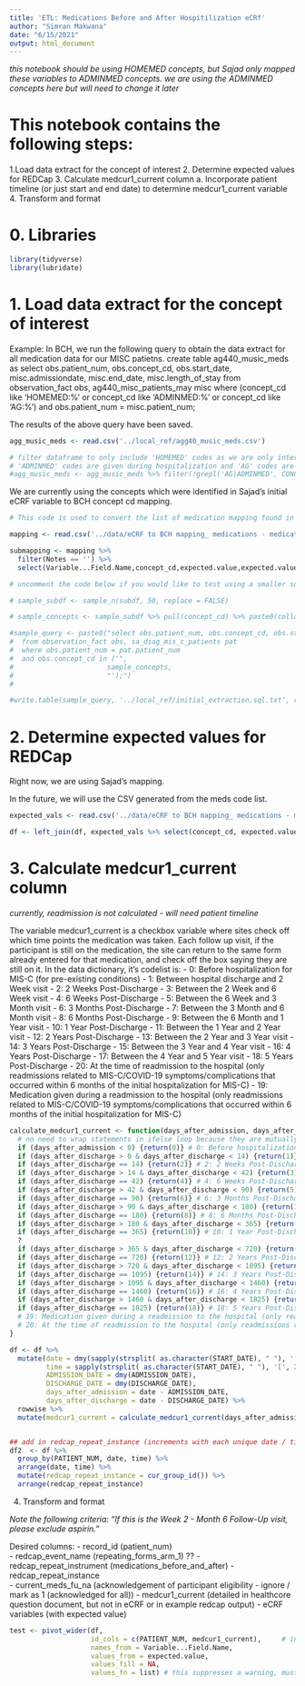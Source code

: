 ```yaml
---
title: 'ETL: Medications Before and After Hospitilization eCRf'
author: "Simran Makwana"
date: "6/15/2021"
output: html_document
---
```


*this notebook should be using HOMEMED concepts, but Sajad only mapped these variables to ADMINMED concepts. we are using the ADMINMED concepts here but will need to change it later*

# This notebook contains the following steps:
1.Load data extract for the concept of interest
2. Determine expected values for REDCap 
3. Calculate medcur1_current column
  a. Incorporate patient timeline (or just start and end date) to determine medcur1_current variable
4. Transform and format

# 0. Libraries
```r
library(tidyverse)
library(lubridate)
```

# 1. Load data extract for the concept of interest

Example: In BCH, we run the following query to obtain the data extract for all medication data for our MISC patietns.
create table ag440_music_meds as 
select obs.patient_num, obs.concept_cd, obs.start_date, misc.admissiondate, misc.end_date, misc.length_of_stay 
from observation_fact obs, ag440_misc_patients_may misc 
where (concept_cd like 'HOMEMED:%' or concept_cd like 'ADMINMED:%' or concept_cd like 'AG:%') and obs.patient_num = misc.patient_num;

The results of the above query have been saved.

```r

agg_music_meds <- read.csv('../local_ref/agg40_music_meds.csv')

# filter dataframe to only include 'HOMEMED' codes as we are only interested in medications taken before and after hospitalization
# 'ADMINMED' codes are given during hospitalization and 'AG' codes are for allergies
#agg_music_meds <- agg_music_meds %>% filter(!grepl('AG|ADMINMED', CONCEPT_CD))

```

We are currently using the concepts which were identified in Sajad's initial eCRF variable to BCH concept cd mapping.

```r
# This code is used to convert the list of medication mapping found in eCRF to BCH mapping_ medications - medications_before_and_after_hosp.csv into a list of concepts to test query

mapping <- read.csv('../data/eCRF to BCH mapping_ medications - medications_before_and_after_hosp.csv')

submapping <- mapping %>% 
  filter(Notes == '') %>%
  select(Variable...Field.Name,concept_cd,expected.value,expected.value.description)

# uncomment the code below if you would like to test using a smaller subset of Sajad's concepts

# sample_subdf <- sample_n(subdf, 50, replace = FALSE)

# sample_concepts <- sample_subdf %>% pull(concept_cd) %>% paste0(collapse = "', '")

#sample_query <- paste0("select obs.patient_num, obs.concept_cd, obs.start_date, obs.tval_char, obs.nval_num, obs.units_cd, pat.admission_date, pat.discharge_date 
#  from observation_fact obs, sa_diag_mis_c_patients pat 
#  where obs.patient_num = pat.patient_num 
#  and obs.concept_cd in ('", 
#                       sample_concepts, 
#                       "');")
#                       

#write.table(sample_query, '../local_ref/initial_extraction.sql.txt', row.names = FALSE, quote = FALSE, col.names = FALSE)

```

# 2. Determine expected values for REDCap 

Right now, we are using Sajad's mapping. 

In the future, we will use the CSV generated from the meds code list. 

```r
expected_vals <- read.csv('../data/eCRF to BCH mapping_ medications - medications_before_and_after_hosp.csv')

df <- left_join(df, expected_vals %>% select(concept_cd, expected.value, Variable...Field.Name), by = c("CONCEPT_CD" = "concept_cd"))

```


# 3. Calculate medcur1_current column

*currently, readmission is not calculated - will need patient timeline* 

The variable medcur1_current is a checkbox variable where sites check off which time points the medication was taken.  Each follow up visit, if the participant is still on the medication, the site can return to the same form already entered for that medication, and check off the box saying they are still on it.  In the data dictionary, it’s codelist is: 
- 0: Before hospitalization for MIS-C (for pre-existing conditions)
- 1: Between hospital discharge and 2 Week visit
- 2: 2 Weeks Post-Discharge
- 3: Between the 2 Week and 6 Week visit
- 4: 6 Weeks Post-Discharge
- 5: Between the 6 Week and 3 Month visit
- 6: 3 Months Post-Discharge
- 7: Between the 3 Month and 6 Month visit
- 8: 6 Months Post-Discharge
- 9: Between the 6 Month and 1 Year visit
- 10: 1 Year Post-Discharge
- 11: Between the 1 Year and 2 Year visit
- 12: 2 Years Post-Discharge
- 13: Between the 2 Year and 3 Year visit
- 14: 3 Years Post-Discharge
- 15: Between the 3 Year and 4 Year visit
- 16: 4 Years Post-Discharge
- 17: Between the 4 Year and 5 Year visit
- 18: 5 Years Post-Discharge
- 20: At the time of readmission to the hospital (only readmissions related to MIS-C/COVID-19 symptoms/complications that occurred within 6 months of the initial hospitalization for MIS-C)
- 19: Medication given during a readmission to the hospital (only readmissions related to MIS-C/COVID-19 symptoms/complications that occurred within 6 months of the initial hospitalization for MIS-C)

```r

calculate_medcur1_current <- function(days_after_admission, days_after_discharge){
  # no need to wrap statements in ifelse loop because they are mutually exclusive
  if (days_after_admission < 0) {return(0)} # 0: Before hospitalization for MIS-C (for pre-existing conditions)
  if (days_after_discharge > 0 & days_after_discharge < 14) {return(1)} # 1: Between hospital discharge and 2 Week visit
  if (days_after_discharge == 14) {return(2)} # 2: 2 Weeks Post-Discharge
  if (days_after_discharge > 14 & days_after_discharge < 42) {return(3)} # 3: Between the 2 Week and 6 Week visit
  if (days_after_discharge == 42) {return(4)} # 4: 6 Weeks Post-Discharge
  if (days_after_discharge > 42 & days_after_discharge < 90) {return(5)} # 5: Between the 6 Week and 3 Month visit
  if (days_after_discharge == 90) {return(6)} # 6: 3 Months Post-Discharge
  if (days_after_discharge > 90 & days_after_discharge < 180) {return(7)} # 7: Between the 3 Month and 6 Month visit
  if (days_after_discharge == 180) {return(8)} # 8: 6 Months Post-Discharge
  if (days_after_discharge > 180 & days_after_discharge < 365) {return(9)} # 9: Between the 6 Month and 1 Year visit
  if (days_after_discharge == 365) {return(10)} # 10: 1 Year Post-Discharge
  ?
  if (days_after_discharge > 365 & days_after_discharge < 720) {return(11)} # 11: Between the 1 Year and 2 Year visit
  if (days_after_discharge == 720) {return(12)} # 12: 2 Years Post-Discharge
  if (days_after_discharge > 720 & days_after_discharge < 1095) {return(13)} # 13: Between the 2 Year and 3 Year visit
  if (days_after_discharge == 1095) {return(14)} # 14: 3 Years Post-Discharge
  if (days_after_discharge > 1095 & days_after_discharge < 1460) {return(15)} # 15: Between the 3 Year and 4 Year visit
  if (days_after_discharge == 1460) {return(16)} # 16: 4 Years Post-Discharge
  if (days_after_discharge > 1460 & days_after_discharge < 1825) {return(17)} # 17: Between the 4 Year and 5 Year visit
  if (days_after_discharge == 1825) {return(18)} # 18: 5 Years Post-Discharge
  # 19: Medication given during a readmission to the hospital (only readmissions related to MIS-C/COVID-19 symptoms/complications that occurred within 6 months of the initial hospitalization for MIS-C)
  # 20: At the time of readmission to the hospital (only readmissions related to MIS-C/COVID-19 symptoms/complications that occurred within 6 months of the initial hospitalization for MIS-C)
}

df <- df %>%
  mutate(date = dmy(sapply(strsplit( as.character(START_DATE), " "), '[', 1)),
         time = sapply(strsplit( as.character(START_DATE), " "), '[', 2),
         ADMISSION_DATE = dmy(ADMISSION_DATE),
         DISCHARGE_DATE = dmy(DISCHARGE_DATE),
         days_after_admission = date - ADMISSION_DATE,
         days_after_discharge = date - DISCHARGE_DATE) %>%
  rowwise %>%
  mutate(medcur1_current = calculate_medcur1_current(days_after_admission, days_after_discharge))


## add in redcap_repeat_instance (increments with each unique date / time combination
df2  <- df %>% 
  group_by(PATIENT_NUM, date, time) %>%
  arrange(date, time) %>%
  mutate(redcap_repeat_instance = cur_group_id()) %>%
  arrange(redcap_repeat_instance)


```


4. Transform and format

*Note the following criteria: "If this is the Week 2 - Month 6 Follow-Up visit, please exclude aspirin."*

Desired columns:
- record_id (patient_num)	
- redcap_event_name	(repeating_forms_arm_1) ??
- redcap_repeat_instrument (medications_before_and_after)
- redcap_repeat_instance	
- current_meds_fu_na (acknowledgement of participant eligibility - ignore / mark as 1 (acknowledged for all))
- medcur1_current (detailed in healthcore question document, but not in eCRF or in example redcap output)
- eCRF variables (with expected value)

```r

test <- pivot_wider(df,
                    id_cols = c(PATIENT_NUM, medcur1_current),     # include redcap repeat instance here
                    names_from = Variable...Field.Name,
                    values_from = expected.value,
                    values_fill = NA,
                    values_fn = list) # this suppresses a warning, must fix this


  
```





  